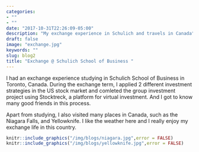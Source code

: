 ```yaml
---
categories:
- ""
- ""
date: "2017-10-31T22:26:09-05:00"
description: "My exchange experience in Schulich and travels in Canada"
draft: false
image: "exchange.jpg"
keywords: ""
slug: blog2
title: "Exchange @ Schulich School of Business "
---
```



I had an exchange experience studying in Schulich School of Business in Toronto, Canada. During the exchange term, I applied 2 different investment strategies in the US stock market and comleted the group investment project using Stocktreck, a platform for virtual investment. And I got to know many good friends in this process.

Apart from studying, I also visited many places in Canada, such as the Niagara Falls, and Yellowknife. I like the weather here and I really enjoy my exchange life in this country.

```r
knitr::include_graphics("/img/blogs/niagara.jpg",error = FALSE)
knitr::include_graphics("/img/blogs/yellowknife.jpg",error = FALSE)
```

